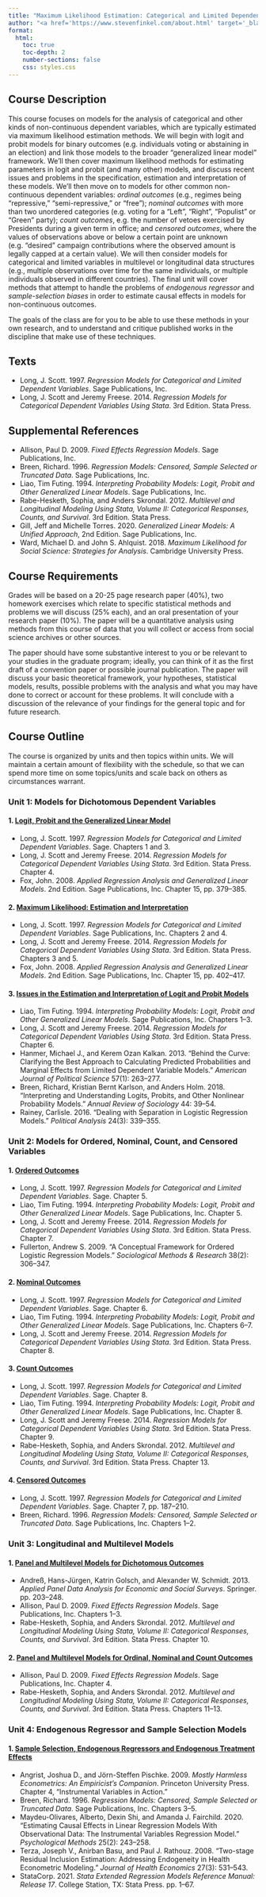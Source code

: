 ```yaml
---
title: "Maximum Likelihood Estimation: Categorical and Limited Dependent Variables"
author: "<a href='https://www.stevenfinkel.com/about.html' target='_blank'><strong>Steven E. Finkel</strong></a><br><a href='mailto:finkel@pitt.edu'>📧 finkel@pitt.edu</a>"
format:
  html:
    toc: true
    toc-depth: 2
    number-sections: false
    css: styles.css
---
```


## Course Description

::: justify-text
This course focuses on models for the analysis of categorical and other kinds of non-continuous dependent variables, which are typically estimated via maximum likelihood estimation methods. We will begin with logit and probit models for binary outcomes (e.g. individuals voting or abstaining in an election) and link those models to the broader "generalized linear model" framework. We'll then cover maximum likelihood methods for estimating parameters in logit and probit (and many other) models, and discuss recent issues and problems in the specification, estimation and interpretation of these models. We'll then move on to models for other common non-continuous dependent variables: *ordinal outcomes* (e.g., regimes being "repressive," "semi-repressive," or "free"); *nominal outcomes* with more than two unordered categories (e.g. voting for a "Left", "Right", "Populist" or "Green" party); *count outcomes*, e.g. the number of vetoes exercised by Presidents during a given term in office; and *censored outcomes*, where the values of observations above or below a certain point are unknown (e.g. "desired" campaign contributions where the observed amount is legally capped at a certain value). We will then consider models for categorical and limited variables in multilevel or longitudinal data structures (e.g., multiple observations over time for the same individuals, or multiple individuals observed in different countries). The final unit will cover methods that attempt to handle the problems of *endogenous regressor* and *sample-selection biases* in order to estimate causal effects in models for non-continuous outcomes.

The goals of the class are for you to be able to use these methods in your own research, and to understand and critique published works in the discipline that make use of these techniques.
:::

## Texts

::: justify-text
-   Long, J. Scott. 1997. *Regression Models for Categorical and Limited Dependent Variables*. Sage Publications, Inc.
-   Long, J. Scott and Jeremy Freese. 2014. *Regression Models for Categorical Dependent Variables Using Stata*. 3rd Edition. Stata Press.
:::

## Supplemental References

::: justify-text
-   Allison, Paul D. 2009. *Fixed Effects Regression Models*. Sage Publications, Inc.
-   Breen, Richard. 1996. *Regression Models: Censored, Sample Selected or Truncated Data*. Sage Publications, Inc.
-   Liao, Tim Futing. 1994. *Interpreting Probability Models: Logit, Probit and Other Generalized Linear Models*. Sage Publications, Inc.
-   Rabe-Hesketh, Sophia, and Anders Skrondal. 2012. *Multilevel and Longitudinal Modeling Using Stata, Volume II: Categorical Responses, Counts, and Survival*. 3rd Edition. Stata Press.
-   Gill, Jeff and Michelle Torres. 2020. *Generalized Linear Models: A Unified Approach*, 2nd Edition. Sage Publications, Inc.
-   Ward, Michael D. and John S. Ahlquist. 2018. *Maximum Likelihood for Social Science: Strategies for Analysis*. Cambridge University Press.
:::

## Course Requirements

::: justify-text
Grades will be based on a 20-25 page research paper (40%), two homework exercises which relate to specific statistical methods and problems we will discuss (25% each), and an oral presentation of your research paper (10%). The paper will be a quantitative analysis using methods from this course of data that you will collect or access from social science archives or other sources.

The paper should have some substantive interest to you or be relevant to your studies in the graduate program; ideally, you can think of it as the first draft of a convention paper or possible journal publication. The paper will discuss your basic theoretical framework, your hypotheses, statistical models, results, possible problems with the analysis and what you may have done to correct or account for these problems. It will conclude with a discussion of the relevance of your findings for the general topic and for future research.
:::

## Course Outline

::: justify-text
The course is organized by units and then topics within units. We will maintain a certain amount of flexibility with the schedule, so that we can spend more time on some topics/units and scale back on others as circumstances warrant.

### Unit 1: Models for Dichotomous Dependent Variables

#### 1. [Logit, Probit and the Generalized Linear Model](materials.html#logit-probit-glm)

-   Long, J. Scott. 1997. *Regression Models for Categorical and Limited Dependent Variables*. Sage. Chapters 1 and 3. 
-   Long, J. Scott and Jeremy Freese. 2014. *Regression Models for Categorical Dependent Variables Using Stata*. 3rd Edition. Stata Press. Chapter 4. 
-   Fox, John. 2008. *Applied Regression Analysis and Generalized Linear Models*. 2nd Edition. Sage Publications, Inc. Chapter 15, pp. 379--385.

#### 2. [Maximum Likelihood: Estimation and Interpretation](materials.html#ml-estimation-interpretation)

-   Long, J. Scott. 1997. *Regression Models for Categorical and Limited Dependent Variables*. Sage Publications, Inc. Chapters 2 and 4. 
-   Long, J. Scott and Jeremy Freese. 2014. *Regression Models for Categorical Dependent Variables Using Stata*. 3rd Edition. Stata Press. Chapters 3 and 5. 
-   Fox, John. 2008. *Applied Regression Analysis and Generalized Linear Models*. 2nd Edition. Sage Publications, Inc. Chapter 15, pp. 402--417.

#### 3. [Issues in the Estimation and Interpretation of Logit and Probit Models](materials.html#logit-probit-issues)

-   Liao, Tim Futing. 1994. *Interpreting Probability Models: Logit, Probit and Other Generalized Linear Models*. Sage Publications, Inc. Chapters 1--3. 
-   Long, J. Scott and Jeremy Freese. 2014. *Regression Models for Categorical Dependent Variables Using Stata*. 3rd Edition. Stata Press. Chapter 6. 
-   Hanmer, Michael J., and Kerem Ozan Kalkan. 2013. "Behind the Curve: Clarifying the Best Approach to Calculating Predicted Probabilities and Marginal Effects from Limited Dependent Variable Models." *American Journal of Political Science* 57(1): 263--277. 
-   Breen, Richard, Kristian Bernt Karlson, and Anders Holm. 2018. "Interpreting and Understanding Logits, Probits, and Other Nonlinear Probability Models." *Annual Review of Sociology* 44: 39--54.\
-   Rainey, Carlisle. 2016. "Dealing with Separation in Logistic Regression Models." *Political Analysis* 24(3): 339--355.

### Unit 2: Models for Ordered, Nominal, Count, and Censored Variables

#### 1. [Ordered Outcomes](materials.html#ordered-outcomes)

-   Long, J. Scott. 1997. *Regression Models for Categorical and Limited Dependent Variables*. Sage. Chapter 5. 
-   Liao, Tim Futing. 1994. *Interpreting Probability Models: Logit, Probit and Other Generalized Linear Models*. Sage Publications, Inc. Chapter 5. 
-   Long, J. Scott and Jeremy Freese. 2014. *Regression Models for Categorical Dependent Variables Using Stata*. 3rd Edition. Stata Press. Chapter 7. 
-   Fullerton, Andrew S. 2009. "A Conceptual Framework for Ordered Logistic Regression Models." *Sociological Methods & Research* 38(2): 306--347.

#### 2. [Nominal Outcomes](materials.html#nominal-outcomes)

-   Long, J. Scott. 1997. *Regression Models for Categorical and Limited Dependent Variables*. Sage. Chapter 6. 
-   Liao, Tim Futing. 1994. *Interpreting Probability Models: Logit, Probit and Other Generalized Linear Models*. Sage Publications, Inc. Chapters 6--7. 
-   Long, J. Scott and Jeremy Freese. 2014. *Regression Models for Categorical Dependent Variables Using Stata*. 3rd Edition. Stata Press. Chapter 8.

#### 3. [Count Outcomes](materials.html#count-outcomes)

-   Long, J. Scott. 1997. *Regression Models for Categorical and Limited Dependent Variables*. Sage. Chapter 8. 
-   Liao, Tim Futing. 1994. *Interpreting Probability Models: Logit, Probit and Other Generalized Linear Models*. Sage Publications, Inc. Chapter 8. 
-   Long, J. Scott and Jeremy Freese. 2014. *Regression Models for Categorical Dependent Variables Using Stata*. 3rd Edition. Stata Press. Chapter 9. 
-   Rabe-Hesketh, Sophia, and Anders Skrondal. 2012. *Multilevel and Longitudinal Modeling Using Stata, Volume II: Categorical Responses, Counts, and Survival*. 3rd Edition. Stata Press. Chapter 13.

#### 4. [Censored Outcomes](materials.html#censored-outcomes)

-   Long, J. Scott. 1997. *Regression Models for Categorical and Limited Dependent Variables*. Sage. Chapter 7, pp. 187--210.\
-   Breen, Richard. 1996. *Regression Models: Censored, Sample Selected or Truncated Data*. Sage Publications, Inc. Chapters 1--2.

### Unit 3: Longitudinal and Multilevel Models

#### 1. [Panel and Multilevel Models for Dichotomous Outcomes](materials.html#panel-multilevel-dichotomous)

-   Andreß, Hans-Jürgen, Katrin Golsch, and Alexander W. Schmidt. 2013. *Applied Panel Data Analysis for Economic and Social Surveys*. Springer. pp. 203--248. 
-   Allison, Paul D. 2009. *Fixed Effects Regression Models*. Sage Publications, Inc. Chapters 1--3. 
-   Rabe-Hesketh, Sophia, and Anders Skrondal. 2012. *Multilevel and Longitudinal Modeling Using Stata, Volume II: Categorical Responses, Counts, and Survival*. 3rd Edition. Stata Press. Chapter 10.

#### 2. [Panel and Multilevel Models for Ordinal, Nominal and Count Outcomes](materials.html#panel-multilevel-ordinal)

-   Allison, Paul D. 2009. *Fixed Effects Regression Models*. Sage Publications, Inc. Chapter 4.\
-   Rabe-Hesketh, Sophia, and Anders Skrondal. 2012. *Multilevel and Longitudinal Modeling Using Stata, Volume II: Categorical Responses, Counts, and Survival*. 3rd Edition. Stata Press. Chapters 11--13.

### Unit 4: Endogenous Regressor and Sample Selection Models

#### 1. [Sample Selection, Endogenous Regressors and Endogenous Treatment Effects](materials.html#endogeneity-sample-selection)

-   Angrist, Joshua D., and Jörn-Steffen Pischke. 2009. *Mostly Harmless Econometrics: An Empiricist's Companion*. Princeton University Press. Chapter 4, "Instrumental Variables in Action." 
-   Breen, Richard. 1996. *Regression Models: Censored, Sample Selected or Truncated Data*. Sage Publications, Inc. Chapters 3--5. 
-   Maydeu-Olivares, Alberto, Dexin Shi, and Amanda J. Fairchild. 2020. "Estimating Causal Effects in Linear Regression Models With Observational Data: The Instrumental Variables Regression Model." *Psychological Methods* 25(2): 243--258. 
-   Terza, Joseph V., Anirban Basu, and Paul J. Rathouz. 2008. "Two-stage Residual Inclusion Estimation: Addressing Endogeneity in Health Econometric Modeling." *Journal of Health Economics* 27(3): 531--543. 
-   StataCorp. 2021. *Stata Extended Regression Models Reference Manual: Release 17*. College Station, TX: Stata Press. pp. 1--67.
:::
